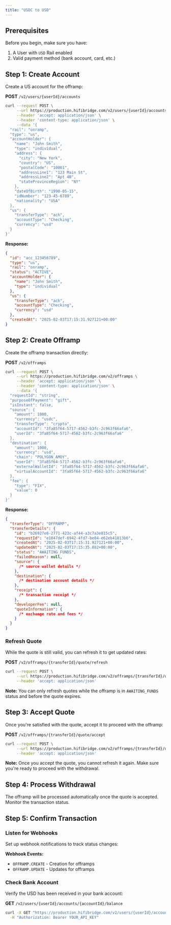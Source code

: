 ```yaml
---
title: "USDC to USD"
---
```


## Prerequisites

Before you begin, make sure you have:

1. A User with `USD` Rail enabled
2. Valid payment method (bank account, card, etc.)

## Step 1: Create Account

Create a US account for the offramp:

**POST** `/v2/users/{userId}/accounts`

```bash
curl --request POST \
     --url https://production.hifibridge.com/v2/users/{userId}/accounts \
     --header 'accept: application/json' \
     --header 'content-type: application/json' \
     --data '{
  "rail": "onramp",
  "type": "us",
  "accountHolder": {
    "name": "John Smith",
    "type": "individual",
    "address": {
      "city": "New York",
      "country": "US",
      "postalCode": "10001",
      "addressLine1": "123 Main St",
      "addressLine2": "Apt 4B",
      "stateProvinceRegion": "NY"
    },
    "dateOfBirth": "1990-05-15",
    "idNumber": "123-45-6789",
    "nationality": "USA"
  },
  "us": {
    "transferType": "ach",
    "accountType": "Checking",
    "currency": "usd"
  }
}'
```

**Response:**

```json
{
  "id": "acc_123456789",
  "type": "us",
  "rail": "onramp",
  "status": "ACTIVE",
  "accountHolder": {
    "name": "John Smith",
    "type": "individual"
  },
  "us": {
    "transferType": "ach",
    "accountType": "Checking",
    "currency": "usd"
  },
  "createdAt": "2025-02-03T17:15:31.927121+00:00"
}
```

## Step 2: Create Offramp

Create the offramp transaction directly:

**POST** `/v2/offramps`

```bash
curl --request POST \
     --url https://production.hifibridge.com/v2/offramps \
     --header 'accept: application/json' \
     --header 'content-type: application/json' \
     --data '{
  "requestId": "string",
  "purposeOfPayment": "gift",
  "isInstant": false,
  "source": {
    "amount": 1000,
    "currency": "usdc",
    "transferType": "crypto",
    "accountId": "3fa85f64-5717-4562-b3fc-2c963f66afa6",
    "userId": "3fa85f64-5717-4562-b3fc-2c963f66afa6"
  },
  "destination": {
    "amount": 1000,
    "currency": "usd",
    "chain": "POLYGON_AMOY",
    "userId": "3fa85f64-5717-4562-b3fc-2c963f66afa6",
    "externalWalletId": "3fa85f64-5717-4562-b3fc-2c963f66afa6",
    "virtualAccountId": "3fa85f64-5717-4562-b3fc-2c963f66afa6"
  },
  "fee": {
    "type": "FIX",
    "value": 0
  }
}'
```

**Response:**

```json
{
  "transferType": "OFFRAMP",
  "transferDetails": {
    "id": "b26927e6-2771-423c-af44-a3c7a3e815c5",
    "requestId": "e1047def-6942-4fd7-be04-e62eb41813b6",
    "createdAt": "2025-02-03T17:15:31.927121+00:00",
    "updatedAt": "2025-02-03T17:15:35.882+00:00",
    "status": "AWAITING_FUNDS",
    "failedReason": null,
    "source": {
      /* source wallet details */
    },
    "destination": {
      /* destination account details */
    },
    "receipt": {
      /* transaction receipt */
    },
    "developerFee": null,
    "quoteInformation": {
      /* exchange rate and fees */
    }
  }
}
```

### Refresh Quote

While the quote is still valid, you can refresh it to get updated rates:

**POST** `/v2/offramps/{transferId}/quote/refresh`

```bash
curl --request POST \
     --url https://production.hifibridge.com/v2/offramps/{transferId}/quote/refresh \
     --header 'accept: application/json'
```

**Note:** You can only refresh quotes while the offramp is in `AWAITING_FUNDS` status and before the quote expires.

## Step 3: Accept Quote

Once you're satisfied with the quote, accept it to proceed with the offramp:

**POST** `/v2/offramps/{transferId}/quote/accept`

```bash
curl --request POST \
     --url https://production.hifibridge.com/v2/offramps/{transferId}/quote/accept \
     --header 'accept: application/json'
```

**Note:** Once you accept the quote, you cannot refresh it again. Make sure you're ready to proceed with the withdrawal.

## Step 4: Process Withdrawal

The offramp will be processed automatically once the quote is accepted. Monitor the transaction status.

## Step 5: Confirm Transaction

### Listen for Webhooks

Set up webhook notifications to track status changes:

**Webhook Events:**

- `OFFRAMP.CREATE` - Creation for offramps
- `OFFRAMP.UPDATE` - Updates for offramps

### Check Bank Account

Verify the USD has been received in your bank account:

**GET** `/v2/users/{userId}/accounts/{accountId}/balance`

```bash
curl -X GET "https://production.hifibridge.com/v2/users/{userId}/accounts/{accountId}/balance" \
  -H "Authorization: Bearer YOUR_API_KEY"
```
